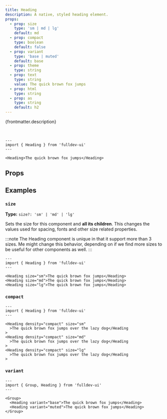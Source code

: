 ```yaml
---
title: Heading
description: A native, styled heading element.
props:
  - prop: size
    type: 'sm | md | lg'
    default: md
  - prop: compact
    type: boolean
    default: false
  - prop: variant
    type: 'base | muted'
    default: base
  - prop: theme
    type: string
  - prop: text
    type: string
    value: The quick brown fox jumps
  - prop: html
    type: string
  - prop: as
    type: string
    default: h2
---
```



{frontmatter.description}

<br />

```astro live
---
import { Heading } from 'fulldev-ui'
---

<Heading>The quick brown fox jumps</Heading>
```

## Props

<PropsTable props={frontmatter.props} />

## Examples

### `size`

**Type:** `size?: 'sm' | 'md' | 'lg'`

Sets the size for this component and **all its children**. This changes the values used for spacing, fonts and other size related properties.

:::note
The Heading component is unique in that it support more than 3 sizes. Me might change this behavior, depending on if we find more sizes to be useful for other components as well.
:::

```astro live
---
import { Heading } from 'fulldev-ui'
---

<Heading size="sm">The quick brown fox jumps</Heading>
<Heading size="md">The quick brown fox jumps</Heading>
<Heading size="lg">The quick brown fox jumps</Heading>
```

### `compact`

<CompactProp />

```astro live
---
import { Heading } from 'fulldev-ui'
---

<Heading density="compact" size="sm"
  >The quick brown fox jumps over the lazy dog</Heading
>
<Heading density="compact" size="md"
  >The quick brown fox jumps over the lazy dog</Heading
>
<Heading density="compact" size="lg"
  >The quick brown fox jumps over the lazy dog</Heading
>
```

### `variant`

<VariantProp />

```astro live
---
import { Group, Heading } from 'fulldev-ui'
---

<Group>
  <Heading variant="base">The quick brown fox jumps</Heading>
  <Heading variant="muted">The quick brown fox jumps</Heading>
</Group>
```
